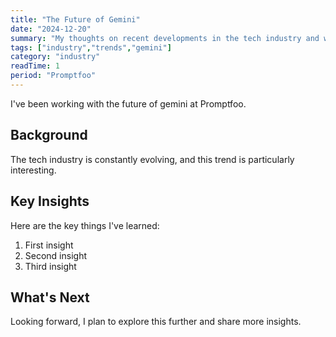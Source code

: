 ```yaml
---
title: "The Future of Gemini"
date: "2024-12-20"
summary: "My thoughts on recent developments in the tech industry and what they mean for developers."
tags: ["industry","trends","gemini"]
category: "industry"
readTime: 1
period: "Promptfoo"
---
```


I've been working with the future of gemini at Promptfoo.

## Background

The tech industry is constantly evolving, and this trend is particularly interesting.

## Key Insights

Here are the key things I've learned:

1. First insight
2. Second insight
3. Third insight

## What's Next

Looking forward, I plan to explore this further and share more insights.

